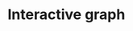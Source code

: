 <!-- 
4 Interactive (or animated) component in D3  d3graph.qmd

Select one (or more) of your key findings to present in an interactive or animated format using D3. Be thoughtful about how you use interactivity and/or animation: using these features to add value in a way that would not be possible with a static graph. 

Design with the goal of users walking away with a new understanding of the data and a clear understanding of the purpose of the visualization. If the tool is interactive, provide clear instructions on how the user should engage. Thoughtfulness and originality is more important than technical prowess; in all aspects of the project, think quality, not quantity. 

Interactive graphs must follow all of the best practices as with static graphs in terms of perception, labeling, accuracy, etc.

Your D3/javascript code should be added to a .js file in the scripts/ folder of your repo. This videoLinks to an external site. explains how to set this up properly. The same material is also available in this chapterLinks to an external site..
-->

# Interactive graph

<style>
  /* * {
    font-family: sans-serif;
  } */
</style> 

<div id="plot">
</div>



<script src="https://cdn.jsdelivr.net/npm/d3@7"></script>
<script src="scripts/myscript.js"></script>
<meta charset="utf-8">

<!-- Load d3.js -->
<script src="https://d3js.org/d3.v6.js"></script>

<!-- Create a div where the graph will take place -->


<style>
    body {
        text-align: justify
    }
</style>
